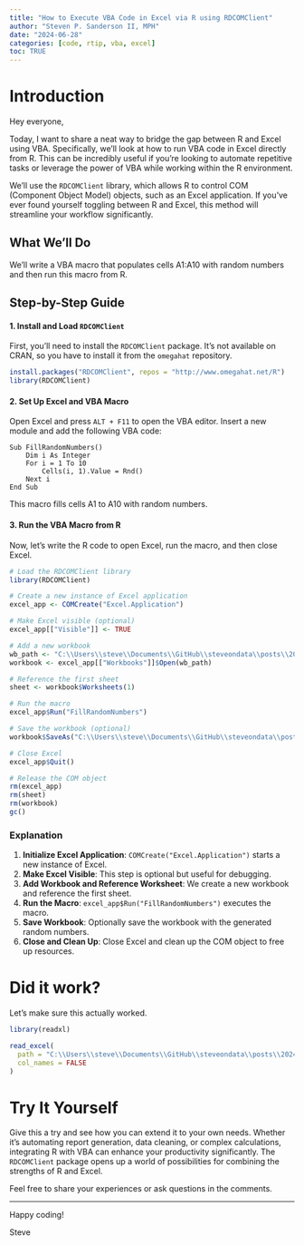 ```yaml
---
title: "How to Execute VBA Code in Excel via R using RDCOMClient"
author: "Steven P. Sanderson II, MPH"
date: "2024-06-28"
categories: [code, rtip, vba, excel]
toc: TRUE
---
```


# Introduction

Hey everyone,

Today, I want to share a neat way to bridge the gap between R and Excel using VBA. Specifically, we'll look at how to run VBA code in Excel directly from R. This can be incredibly useful if you're looking to automate repetitive tasks or leverage the power of VBA while working within the R environment.

We'll use the `RDCOMClient` library, which allows R to control COM (Component Object Model) objects, such as an Excel application. If you've ever found yourself toggling between R and Excel, this method will streamline your workflow significantly.

## What We'll Do

We'll write a VBA macro that populates cells A1:A10 with random numbers and then run this macro from R.

## Step-by-Step Guide

#### 1. Install and Load `RDCOMClient`

First, you'll need to install the `RDCOMClient` package. It's not available on CRAN, so you have to install it from the `omegahat` repository.

```R
install.packages("RDCOMClient", repos = "http://www.omegahat.net/R")
library(RDCOMClient)
```

#### 2. Set Up Excel and VBA Macro

Open Excel and press `ALT + F11` to open the VBA editor. Insert a new module and add the following VBA code:

```vba
Sub FillRandomNumbers()
    Dim i As Integer
    For i = 1 To 10
        Cells(i, 1).Value = Rnd()
    Next i
End Sub
```

This macro fills cells A1 to A10 with random numbers.

#### 3. Run the VBA Macro from R

Now, let's write the R code to open Excel, run the macro, and then close Excel.

```r
# Load the RDCOMClient library
library(RDCOMClient)

# Create a new instance of Excel application
excel_app <- COMCreate("Excel.Application")

# Make Excel visible (optional)
excel_app[["Visible"]] <- TRUE

# Add a new workbook
wb_path <- "C:\\Users\\steve\\Documents\\GitHub\\steveondata\\posts\\2024-06-28\\vba_rand_from_r.xlsm"
workbook <- excel_app[["Workbooks"]]$Open(wb_path)

# Reference the first sheet
sheet <- workbook$Worksheets(1)

# Run the macro
excel_app$Run("FillRandomNumbers")

# Save the workbook (optional)
workbook$SaveAs("C:\\Users\\steve\\Documents\\GitHub\\steveondata\\posts\\2024-06-28\\random_numbers.xlsm")

# Close Excel
excel_app$Quit()

# Release the COM object
rm(excel_app)
rm(sheet)
rm(workbook)
gc()
```

### Explanation

1.    **Initialize Excel Application**: `COMCreate("Excel.Application")` starts a new instance of Excel.
2.    **Make Excel Visible**: This step is optional but useful for debugging.
3.    **Add Workbook and Reference Worksheet**: We create a new workbook and reference the first sheet.
4.    **Run the Macro**: `excel_app$Run("FillRandomNumbers")` executes the macro.
5.    **Save Workbook**: Optionally save the workbook with the generated random numbers.
6.    **Close and Clean Up**: Close Excel and clean up the COM object to free up resources.

# Did it work?

Let's make sure this actually worked.

```r
library(readxl)

read_excel(
  path = "C:\\Users\\steve\\Documents\\GitHub\\steveondata\\posts\\2024-06-28\\random_numbers.xlsm",
  col_names = FALSE
)
```
# Try It Yourself

Give this a try and see how you can extend it to your own needs. Whether it's automating report generation, data cleaning, or complex calculations, integrating R with VBA can enhance your productivity significantly. The `RDCOMClient` package opens up a world of possibilities for combining the strengths of R and Excel.

Feel free to share your experiences or ask questions in the comments. 

---

Happy coding!

Steve